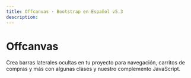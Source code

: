 ```yaml
---
title: Offcanvas · Bootstrap en Español v5.3
description: 
---
```


# Offcanvas

Crea barras laterales ocultas en tu proyecto para navegación, carritos de compras y más con algunas clases y nuestro complemento JavaScript.